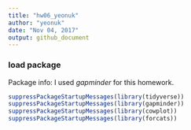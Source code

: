 ```yaml
---
title: "hw06_yeonuk"
author: "yeonuk"
date: "Nov 04, 2017"
output: github_document
---
```




### load package 
Package info: I used *gapminder* for this homework.
```r
suppressPackageStartupMessages(library(tidyverse)) 
suppressPackageStartupMessages(library(gapminder))
suppressPackageStartupMessages(library(cowplot))
suppressPackageStartupMessages(library(forcats))
```

